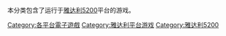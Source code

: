 本分类包含了运行于[[雅达利5200|雅达利5200]]平台的游戏。

{{DEFAULTSORT:Atari 5200}}
[[Category:各平台電子遊戲|Category:各平台電子遊戲]]
[[Category:雅达利平台游戏|Category:雅达利平台游戏]]
[[Category:雅达利5200|Category:雅达利5200]]